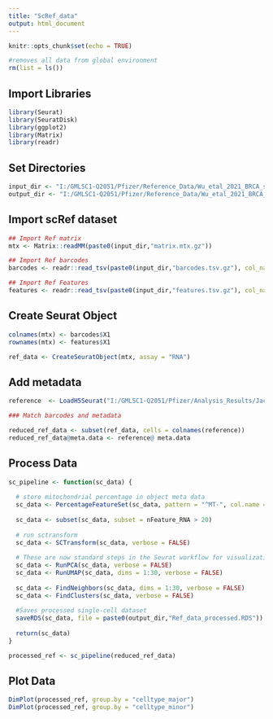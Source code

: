 ```yaml
---
title: "ScRef_data"
output: html_document
---
```


```r
knitr::opts_chunk$set(echo = TRUE)
```

```r

#removes all data from global environment
rm(list = ls())
```


## Import Libraries 
```r
library(Seurat)
library(SeuratDisk)
library(ggplot2)
library(Matrix)
library(readr)
```


## Set Directories
```r
input_dir <- "I:/GMLSC1-Q2051/Pfizer/Reference_Data/Wu_etal_2021_BRCA_scRNASeq/sc_mtx_import/filtered_features_zipped/"
output_dir <- "I:/GMLSC1-Q2051/Pfizer/Reference_Data/Wu_etal_2021_BRCA_scRNASeq/"
```


## Import scRef dataset
```r
## Import Ref matrix
mtx <- Matrix::readMM(paste0(input_dir,"matrix.mtx.gz"))

## Import Ref barcodes
barcodes <- readr::read_tsv(paste0(input_dir,"barcodes.tsv.gz"), col_names = FALSE)

## Import Ref Features
features <- readr::read_tsv(paste0(input_dir,"features.tsv.gz"), col_names = FALSE)
```


## Create Seurat Object
```r

colnames(mtx) <- barcodes$X1
rownames(mtx) <- features$X1

ref_data <- CreateSeuratObject(mtx, assay = "RNA")
```


## Add metadata
```r
reference  <- LoadH5Seurat("I:/GMLSC1-Q2051/Pfizer/Analysis_Results/Jacky/BC_atlas_xe.h5seurat")

### Match barcodes and metadata

reduced_ref_data <- subset(ref_data, cells = colnames(reference))
reduced_ref_data@meta.data <- reference@ meta.data
```


## Process Data
```r
sc_pipeline <- function(sc_data) {
  
  # store mitochondrial percentage in object meta data
  sc_data <- PercentageFeatureSet(sc_data, pattern = "^MT-", col.name = "percent.mt")
  
  sc_data <- subset(sc_data, subset = nFeature_RNA > 20)
  
  # run sctransform
  sc_data <- SCTransform(sc_data, verbose = FALSE)
  
  # These are now standard steps in the Seurat workflow for visualization and clustering
  sc_data <- RunPCA(sc_data, verbose = FALSE)
  sc_data <- RunUMAP(sc_data, dims = 1:30, verbose = FALSE)
  
  sc_data <- FindNeighbors(sc_data, dims = 1:30, verbose = FALSE)
  sc_data <- FindClusters(sc_data, verbose = FALSE)
  
  #Saves processed single-cell dataset 
  saveRDS(sc_data, file = paste0(output_dir,"Ref_data_processed.RDS"))
  
  return(sc_data)
}

processed_ref <- sc_pipeline(reduced_ref_data)
```

## Plot Data
```r
DimPlot(processed_ref, group.by = "celltype_major")
DimPlot(processed_ref, group.by = "celltype_minor")

```